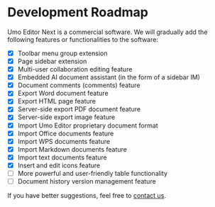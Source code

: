 
# Development Roadmap

Umo Editor Next is a commercial software. We will gradually add the following features or functionalities to the software:

- [x] Toolbar menu group extension
- [x] Page sidebar extension
- [x] Multi-user collaboration editing feature
- [x] Embedded AI document assistant (in the form of a sidebar IM)
- [x] Document comments (comments) feature
- [x] Export Word document feature
- [x] Export HTML page feature
- [x] Server-side export PDF document feature
- [x] Server-side export image feature
- [x] Import Umo Editor proprietary document format
- [x] Import Office documents feature
- [x] Import WPS documents feature
- [x] Import Markdown documents feature
- [x] Import text documents feature
- [x] Insert and edit icons feature
- [ ] More powerful and user-friendly table functionality
- [ ] Document history version management feature

If you have better suggestions, feel free to [contact us](../#contact-us).
